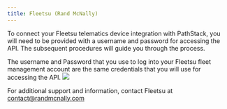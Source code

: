 ```yaml
---
title: Fleetsu (Rand McNally)
---
```

To connect your Fleetsu telematics device integration with PathStack, you will need to be provided with a  username and password for accessing the API. The subsequent procedures will guide you through the process. 
<Steps>

  <Step title="Log into your Fleet Management">
The username and Password that you use to log into your Fleetsu fleet management account are the same credentials that you will use for accessing the API.
  <img src="https://365scotney-my.sharepoint.com/:i:/r/personal/sameer_nanduri_inloop_com_au/Documents/Pathstack%20Images/Fleetsu_1%27.png?csf=1&web=1&e=RB0pM6" />


  </Step>
</Steps>



<Warning>For additional support and information, contact Fleetsu at contact@randmcnally.com </Warning>
